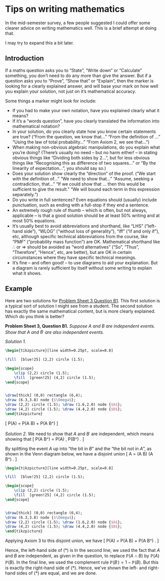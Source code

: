 # Tips on writing mathematics  {.unnumbered #writing}

::: {.mysummary}
In the mid-semester survey, a few people suggested I could offer some clearer advice on writing mathematics well. This is a brief attempt at doing that.

I may try to expand this a bit later.
:::

## Introduction {.unnumbered #writing-intro}

If a maths question asks you to "State", "Write down" or "Calculate" something, you don't need to do any more than give the answer. But if a question asks you to "Prove", "Show that" or "Explain", then the marker is looking for a clearly explained answer, and will base your mark on how well you explain your solution, not just on it's mathematical accuracy.

Some things a marker might look for include:

* If you had to make your own notation, have you explained clearly what it means?
* If it's a "words question", have you clearly translated the information into mathematical notation?
* In your solution, do you clearly state how you know certain statements are true? ("From the question, we know that..." "From the definition of ..." "Using the law of total probability..." "From Axiom 2, we see that...")
* When making non-obvious algebraic manipulations, do you explain what you're doing? (There's usually no need -- but no harm either! -- in stating obvious things like "Dividing both sides by 2...", but for less obvious things like "Recognising this as difference of two squares..." or "By the linearity of expectation...", you should say so.)
* Does your solution show clearly the "direction" of the proof. ("We start with the definition of..." "We need to show that..." "Assume, seeking a contradiction, that..." "If we could show that ... then this would be sufficient to give the result." "We will bound each term in this expression separately.")
* Do you write in full sentences? Even equations should (usually) include punctuation, such as ending with a full-stop if they end a sentence.
* An extremely rough rule of thumb -- which is often, but not always, applicable -- is that a good solution should be at least 50% writing and at most 50% equations.
* It's usually best to avoid abbreviations and shorthand, like "LHS" ("left-hand side"), "WLOG" ("without loss of generality"), "iff" ("if and only if"), etc, although specific technical abbreviations from the course, like "PMF" ("probability mass function") are OK. Mathematical shorthand like $\therefore$ or $\Rightarrow$ should be avoided as "word alternatives" ("So", "Thus", "Therefore", "Hence", etc, are better), but are OK in certain circumstances where they have specific technical meanings.
* It's fine -- and often good! -- to use diagrams to aid your explanation. But a diagram is rarely sufficient by itself without some writing to explain what it shows.

## Example  {.unnumbered #writing-ex}

Here are two solutions for [Problem Sheet 3 Question B1](#P3-long). This first solution is a typical sort of solution I might see from a student. The second solution has exactly the same mathematical content, but is more clearly explained. Which do you think is better?

::: {.thpart}
**Problem Sheet 3, Question B1.** *Suppose $A$ and $B$ are independent events. Show that $A$ and $B^\comp$ are also independent events.*
:::

::: {.thpart}
*Solution 1.* 

```tikz
\begin{tikzpicture}[line width=0.25pt, scale=0.8]

\fill  [blue!25] (2,2) circle (1.5); 

\begin{scope} 
	\clip (2,2) circle (1.5);
	\fill  [green!25] (4,2) circle (1.5); 
\end{scope}


\draw[thick] (0,0) rectangle (6,4);
\draw (6.3,3.8) node {$\Omega$};
\draw (2,2) circle (1.5); \draw (1.6,2.0) node {$A$};
\draw (4,2) circle (1.5); \draw (4.4,2.0) node {$B$};
\end{tikzpicture}
```

\[ \therefore \qquad \mathbb P(A) = \mathbb P(A \cap B) + \mathbb P(A \cap B^\comp)  \]

\begin{align*}
\Rightarrow \qquad \mathbb P(A \cap B^\comp)
&= \mathbb P(A) - \mathbb P(A \cap B) \\
&= \mathbb P(A) - \mathbb P(A)\,\mathbb P(B) \\
&= \mathbb P(A) \big(1 - \mathbb P(B)\big) \\
&= \mathbb P(A) \, \mathbb P(B^\comp) 
\end{align*}
:::

::: {.thpart}
*Solution 2.* 
We need to show that $A$ and $B^\comp$ are independent, which means showing that
\[ \mathbb P(A \cap B^\comp) = \mathbb P(A) \, \mathbb P(B^\comp) . \tag{$*$} \]

By splitting the event $A$ up into "the bit in $B$" and the "the bit not in $A$", as shown in the Venn diagram below, we have a disjoint union
\[ A = (A \cap B) \cup (A \cap B^\comp) . \]

```tikz
\begin{tikzpicture}[line width=0.25pt, scale=0.8]

\fill  [blue!25] (2,2) circle (1.5); 

\begin{scope} 
	\clip (2,2) circle (1.5);
	\fill  [green!25] (4,2) circle (1.5); 
\end{scope}


\draw[thick] (0,0) rectangle (6,4);
\draw (6.3,3.8) node {$\Omega$};
\draw (2,2) circle (1.5); \draw (1.6,2.0) node {$A$};
\draw (4,2) circle (1.5); \draw (4.4,2.0) node {$B$};
\end{tikzpicture}
```

Applying Axiom 3 to this disjoint union, we have
\[ \mathbb P(A) = \mathbb P(A \cap B) + \mathbb P(A \cap B^\comp) . \]

Hence, the left-hand side of $(*)$ is
\begin{align*}
\mathbb P(A \cap B^\comp)
&= \mathbb P(A) - \mathbb P(A \cap B) \\
&= \mathbb P(A) - \mathbb P(A)\,\mathbb P(B) \\
&= \mathbb P(A) \big(1 - \mathbb P(B)\big) \\
&= \mathbb P(A) \, \mathbb P(B^\comp) .
\end{align*}
In the second line, we used the fact that $A$ and $B$ are independent, as given in the question, to replace $\mathbb P(A \cap B)$ by $\mathbb P(A)\,\mathbb P(B)$. In the final line, we used the complement rule $\mathbb P(B^\comp) = 1 - \mathbb P(B)$. But this is exactly the right-hand side of $(*)$.
Hence, we've shown the left- and right-hand sides of $(*)$ are equal, and we are done.
:::


